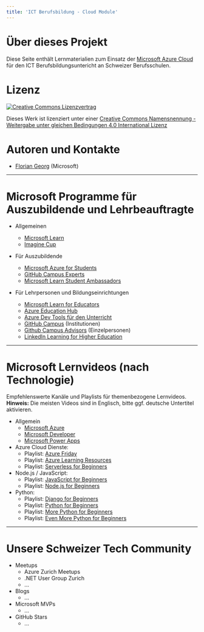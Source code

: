 ```yaml
---
title: 'ICT Berufsbildung - Cloud Module'
---
```


# Über dieses Projekt

Diese Seite enthält Lernmaterialien zum Einsatz der [Microsoft Azure Cloud](https://azure.microsoft.com/de-de/) für den ICT Berufsbildungsuntericht an Schweizer Berufsschulen.

# Lizenz

<a rel="license" href="http://creativecommons.org/licenses/by-sa/4.0/deed.de">
  <img
    alt="Creative Commons Lizenzvertrag"
    style="border-width:0"
    src="https://i.creativecommons.org/l/by-sa/4.0/88x31.png"
  />
</a>

<br />

Dieses Werk ist lizenziert unter einer <a rel="license" href="http://creativecommons.org/licenses/by-sa/4.0/"> Creative Commons Namensnennung - Weitergabe unter gleichen Bedingungen 4.0 International Lizenz</a>

# Autoren und Kontakte

- [Florian Georg](https://www.linkedin.com/in/fgeorg/) (Microsoft)

---

# Microsoft Programme für Auszubildende und Lehrbeauftragte

- Allgemeinen

  - [Microsoft Learn](https://learn.microsoft.com)
  - [Imagine Cup](https://imaginecup.microsoft.com/en-us/Events)

- Für Auszubildende

  - [Microsoft Azure for Students](https://azure.microsoft.com/de-de/free/students/)
  - [GitHub Campus Experts](https://education.github.com/students/experts)
  - [Microsoft Learn Student Ambassadors](https://studentambassadors.microsoft.com/)

- Für Lehrpersonen und Bildungseinrichtungen

  - [Microsoft Learn for Educators](https://docs.microsoft.com/de-de/learn/educator-center/programs/msle/)
  - [Azure Education Hub](https://docs.microsoft.com/de-de/azure/education-hub/about-education-hub)
  - [Azure Dev Tools für den Unterricht](https://docs.microsoft.com/de-de/azure/education-hub/azure-dev-tools-teaching/about-program)
  - [GitHub Campus](https://education.github.com/schools) (Institutionen)
  - [Github Campus Advisors](https://education.github.com/teachers) (Einzelpersonen)
  - [LinkedIn Learning for Higher Education](https://learning.linkedin.com/for-higher-education)

---

# Microsoft Lernvideos (nach Technologie)

Empfehlenswerte Kanäle und Playlists für themenbezogene Lernvideos.
**Hinweis:** Die meisten Videos sind in Englisch, bitte ggf. deutsche Untertitel aktivieren.

- Allgemein
  - [Microsoft Azure](https://www.youtube.com/c/MicrosoftAzure)
  - [Microsoft Developer](https://www.youtube.com/c/MicrosoftDeveloper)
  - [Microsoft Power Apps](https://www.youtube.com/channel/UCGfWR2ekfRFckLjev6eQYLg)
- Azure Cloud Dienste:
  - Playlist: [Azure Friday](https://www.youtube.com/playlist?list=PLLasX02E8BPDT2Z2pdCHNCkENpcQWy5n6)
  - Playlist: [Azure Learning Resources](https://www.youtube.com/playlist?list=PLlrxD0HtieHi7sdSMEoJStuwQodt76QEk)
  - Playlist: [Serverless for Beginners](https://www.youtube.com/playlist?list=PLlrxD0HtieHjU-gOB3ifnFaqikI2kGxUW)
- Node.js / JavaScript:
  - Playlist: [JavaScript for Beginners](https://www.youtube.com/playlist?list=PLlrxD0HtieHhW0NCG7M536uHGOtJ95Ut2)
  - Playlist: [Node.js for Beginners](https://www.youtube.com/playlist?list=PLlrxD0HtieHje-_287YJKhY8tDeSItwtg)
- Python:
  - Playlist: [Django for Beginners](https://www.youtube.com/playlist?list=PLlrxD0HtieHjHCQ0JB_RrhbQp_9ccJztr)
  - Playlist: [Python for Beginners](https://www.youtube.com/playlist?list=PLlrxD0HtieHhS8VzuMCfQD4uJ9yne1mE6)
  - Playlist: [More Python for Beginners](https://www.youtube.com/playlist?list=PLlrxD0HtieHiXd-nEby-TMCoUNwhbLUnj)
  - Playlist: [Even More Python for Beginners](https://www.youtube.com/playlist?list=PLlrxD0HtieHhHnCUVtR8UHS7eLl33zfJ-)

---

# Unsere Schweizer Tech Community

- Meetups
  - Azure Zurich Meetups
  - .NET User Group Zurich
  - ...
- Blogs
  - ...
- Microsoft MVPs
  - ...
- GitHub Stars
  - ...
